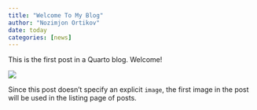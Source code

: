 ```yaml
---
title: "Welcome To My Blog"
author: "Nozimjon Ortikov"
date: today
categories: [news]
---
```


This is the first post in a Quarto blog. Welcome!

![](thumbnail.jpg)

Since this post doesn't specify an explicit `image`, the first image in the post will be used in the listing page of posts.
